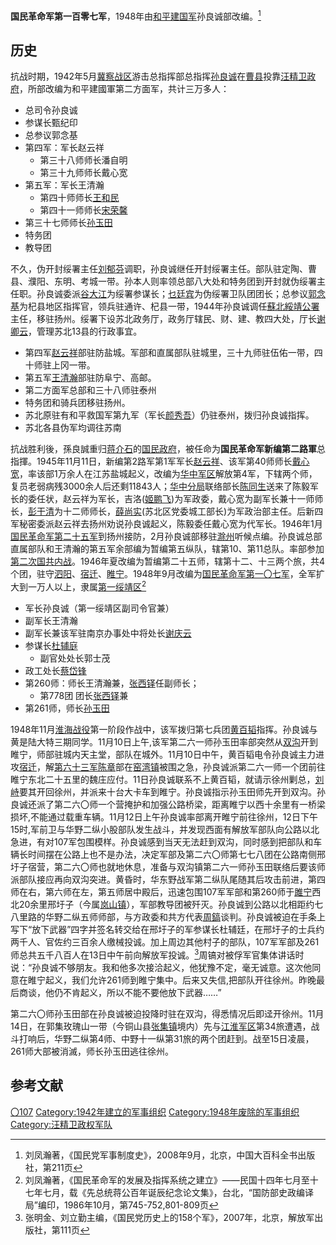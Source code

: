 '''国民革命军第一百零七军'''，1948年由[[和平建国军|和平建国军]]孙良诚部改编。<ref>刘凤瀚著，《国民党军事制度史》，2008年9月，北京，中国大百科全书出版社，第211页</ref>
==历史==
抗战时期，1942年5月[[冀察战区|冀察战区]]游击总指挥部总指挥[[孙良诚|孙良诚]]在[[曹县|曹县]]投靠[[汪精卫政府|汪精卫政府]]，所部改编为和平建國軍第二方面军，共计三万多人：
* 总司令孙良诚
* 参谋长甄纪印
* 总参议郭念基
* 第四军：军长赵云祥
** 第三十八师师长潘自明
** 第三十九师师长戴心宽
* 第五军：军长王清瀚
** 第四十师师长[[王和民|王和民]]
** 第四十一师师长[[宋荣馨|宋荣馨]]
* 第三十七师师长[[孙玉田|孙玉田]]
* 特务团
* 教导团
不久，伪开封绥署主任[[刘郁芬|刘郁芬]]调职，孙良诚继任开封绥署主任。部队驻定陶、曹县、濮阳、东明、考城一带。孙本人则率领总部八大处和特务团到开封就伪绥署主任职。孙良诚委派[[谷大江|谷大江]]为绥署参谋长；[[乜廷宾|乜廷宾]]为伪绥署卫队团团长；总参议[[郭念基|郭念基]]为杞县地区指挥官，领兵驻通许、杞县一带，1944年孙良诚调任[[蘇北綏靖公署|蘇北綏靖公署]]主任，移驻扬州。绥署下设苏北政务厅，政务厅辖民、财、建、教四大处，厅长[[谢卿云|谢卿云]]，管理苏北13县的行政事宜。
*第四军[[赵云祥|赵云祥]]部驻防盐城。军部和直属部队驻城里，三十九师驻伍佑一带，四十师驻上冈一带。
*第五军[[王清瀚|王清瀚]]部驻防阜宁、高邮。
*第二方面军总部和三十八师驻泰州
*特务团和骑兵团移驻扬州。
*苏北原驻有和平救国军第九军（军长[[颜秀吾|颜秀吾]]）仍驻泰州，拨归孙良诚指挥。
*苏北各县伪军均调往苏南
抗战胜利後，孫良誠重归[[蒋介石|蒋介石]]的[[国民政府|国民政府]]，被任命为'''国民革命军新编第二路軍'''总指揮。1945年11月11日，新编第2路军第1军军长[[赵云祥|赵云祥]]、该军第40师师长[[戴心宽|戴心宽]]，率该部1万余人在江苏盐城起义，改编为[[华中军区_(新四军)|华中军区]]解放第4军，下辖两个师，复员老弱病残3000余人后还剩11843人；[[华中分局|华中分局]]联络部长[[陈同生|陈同生]]送来了陈毅军长的委任状，赵云祥为军长，吉洛([[姬鹏飞|姬鹏飞]])为军政委，戴心宽为副军长兼十一师师长，[[彭干清|彭干清]]为十二师师长，[[薛尚实|薛尚实]](苏北区党委城工部长)为军政治部主任。后新四军秘密委派赵云祥去扬州劝说孙良诚起义，陈毅委任戴心宽为代军长。1946年1月[[国民革命军第二十五军|国民革命军第二十五军]]到扬州接防，2月孙良诚部移驻[[滁州|滁州]]听候点编。孙良诚总部直属部队和王清瀚的第五军余部编为暂编第五纵队，辖第10、第11总队。率部参加[[第二次国共内战|第二次国共内战]]。1946年夏改编为暂编第二十五师，辖第十二、十三两个旅，共4个团，驻守[[泗阳|泗阳]]、[[宿迁|宿迁]]、[[睢宁|睢宁]]。1948年9月改编为[[国民革命军第一〇七军|国民革命军第一〇七军]]，全军扩大到一万人以上，隶属[[第一绥靖区|第一绥靖区]]<ref>刘凤瀚著，《国民革命军的发展及指挥系统之建立》——民国十四年七月至十七年七月，载《先总统蒋公百年诞辰纪念论文集》，台北，“国防部史政编译局”编印，1986年10月，第745-752,801-809页</ref>
* 军长孙良诚（第一绥靖区副司令官兼）
* 副军长王清瀚
* 副军长兼该军驻南京办事处中将处长[[谢庆云|谢庆云]]
* 参谋长[[杜辅庭|杜辅庭]]
** 副官处处长郭士茂
* 政工处长[[蔡岱锋|蔡岱锋]]
* 第260师：师长王清瀚兼，[[张西铎|张西铎]]任副师长；
**第778团 团长[[张西铎|张西铎]]兼
* 第261师，师长[[孙玉田|孙玉田]]
1948年11月[[淮海战役|淮海战役]]第一阶段作战中，该军拨归第七兵团[[黄百韬|黄百韬]]指挥。孙良诚与黄是陆大特三期同学。11月10日上午,该军第二六一师孙玉田率部突然从[[双沟镇_(睢宁县)|双沟]]开到睢宁，师部驻城内天主堂，部队在城外。11月10日中午，黄百韬电令孙良诚主力进攻[[宿迁|宿迁]]，解[[国民革命军第六十三军|第六十三军]][[陈章|陈章]]部在[[窑湾镇|窑湾镇]]被围之急，孙良诚派第二六一师一个团前往睢宁东北二十五里的魏庄应付。11日孙良诚联系不上黄百韬，就请示徐州剿总，[[刘峙|刘峙]]要其开回徐州，并派来十台大卡车到睢宁。孙良诚指示孙玉田师先开到双沟。孙良诚还派了第二六〇师一个营掩护和加强公路桥梁，距离睢宁以西十余里有一桥梁损坏,不能通过载重车辆。11月12日上午孙良诚率部离开睢宁前往徐州，12日下午15时,军前卫与华野二纵小股部队发生战斗，并发现西面有解放军部队向公路以北急进，有对107军包围模样。孙良诚感到当天无法赶到双沟，同时感到把部队和车辆长时间摆在公路上也不是办法，决定军部及第二六〇师第七七八团在公路南侧邢圩子宿营，第二六〇师也就地休息，准备与双沟镇第二六一师孙玉田联络后要该师派部队接应再向双沟突进。黄昏时，华东野战军第二纵队尾随其后攻击前进，第四师在右，第六师在左，第五师居中殿后，迅速包围107军军部和第260师于[[雎宁|雎宁]]西北20余里邢圩子（今属[[岚山镇|岚山镇]]），军部教导团被歼灭。孙良诚到公路以北相距约七八里路的华野二纵五师师部，与方政委和共方代表[[周镐_(民国)|周鎬]]谈判。孙良诚被迫在手条上写下“放下武器”四字并签名转交给在邢圩子的军参谋长杜辅廷，在邢圩子的士兵约两千人、官佐约三百余人缴械投诚。加上周边其他村子的部队，107军军部及261师总共五千八百人在13日中午前向解放军投诚。<ref>张明金、刘立勤主编，《国民党历史上的158个军》，2007年，北京，解放军出版社，第111页</ref>周镐对被俘军官集体讲话时说：“孙良诚不够朋友。我和他多次接洽起义，他犹豫不定，毫无诚意。这次他同意在睢宁起义，我们允许261师到睢宁集中。后来又失信,把部队开往徐州。昨晚最后商谈，他仍不肯起义，所以不能不要他放下武器……”

第二六〇师孙玉田部在孙良诚被迫投降时驻在双沟，得悉情况后即迳开徐州。11月14日，在郭集玫瑰山一带（今铜山县[[张集镇_(徐州市)|张集镇]]境内）先与[[江淮军区|江淮军区]]第34旅遭遇，战斗打响后，华野二纵第4师、中野十一纵第31旅的两个团赶到。战至15日凌晨，261师大部被消滅，师长孙玉田逃往徐州。

==参考文献==
<references/>

{{國民革命軍的軍}}

[[Category:国民革命军的军|〇107]]
[[Category:1942年建立的军事组织|Category:1942年建立的军事组织]]
[[Category:1948年废除的军事组织|Category:1948年废除的军事组织]]
[[Category:汪精卫政权军队|Category:汪精卫政权军队]]